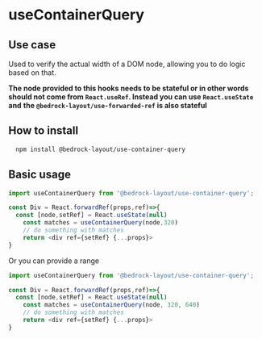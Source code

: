 
<Meta title="Hooks/useContainerQuery" />

# useContainerQuery

## Use case

Used to verify the actual width of a DOM node, allowing you to do logic based on that.

**The node provided to this hooks needs to be stateful or in other words should not come from `React.useRef`. Instead you can use `React.useState` and**
**the `@bedrock-layout/use-forwarded-ref` is also stateful**

## How to install

```bash
  npm install @bedrock-layout/use-container-query
```

## Basic usage

```javascript
import useContainerQuery from '@bedrock-layout/use-container-query';

const Div = React.forwardRef(props,ref)=>{
  const [node,setRef] = React.useState(null)
    const matches = useContainerQuery(node,320)
    // do something with matches
    return <div ref={setRef} {...props}>
}
```

Or you can provide a range

```javascript
import useContainerQuery from '@bedrock-layout/use-container-query';

const Div = React.forwardRef(props,ref)=>{
  const [node,setRef] = React.useState(null)
    const matches = useContainerQuery(node, 320, 640)
    // do something with matches
    return <div ref={setRef} {...props}>
}
```
